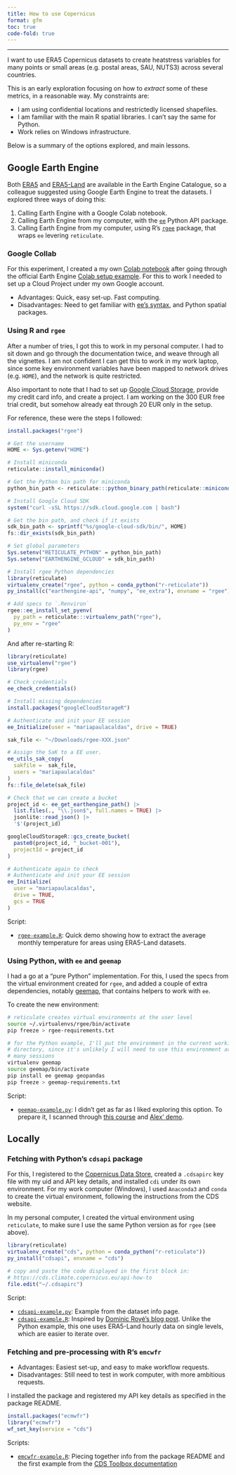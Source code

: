 ```yaml
---
title: How to use Copernicus
format: gfm
toc: true
code-fold: true
---
```


---

I want to use ERA5 Copernicus datasets to create heatstress variables for many 
points or small areas (e.g. postal areas, SAU, NUTS3) across several countries.

This is an early exploration focusing on how to _extract_ some of these metrics,
in a reasonable way. My constraints are:

- I am using confidential locations and restrictedly licensed shapefiles.
- I am familiar with the main R spatial libraries. I can't say the same for Python.
- Work relies on Windows infrastructure.

Below is a summary of the options explored, and main lessons.

## Google Earth Engine

Both [ERA5] and [ERA5-Land] are available in the Earth Engine Catalogue, so a 
colleague suggested using Google Earth Engine to treat the datasets. I explored
three ways of doing this: 

1. Calling Earth Engine with a Google Colab notebook.
1. Calling Earth Engine from my computer, with the [`ee`][ee-install] Python 
   API package.
1. Calling Earth Engine from my computer, using R's [`rgee`][rgee-readme] 
   package, that wraps `ee` levering `reticulate`.

### Google Collab

For this experiment, I created a my own [Colab notebook][my-colab] after going 
through the official Earth Engine [Colab setup example][their-colab]. For this 
to work I needed to set up a Cloud Project under my own Google account.

- Advantages: Quick, easy set-up. Fast computing.
- Disadvantages: Need to get familiar with [ee's syntax][ee-docs], and Python
  spatial packages.

### Using R and `rgee`

After a number of tries, I got this to work in my personal computer. I had to 
sit down and go through the documentation twice, and weave through all the 
vignettes. I am not confident I can get this to work in my work laptop, since 
some key environment variables have been mapped to network drives (e.g. `HOME`), 
and the network is quite restricted. 

Also important to note that I had to set up [Google Cloud Storage][cloud-storage], 
provide my credit card info, and create a project. I am working on the 300 EUR
free trial credit, but somehow already eat through 20 EUR only in the setup.

For reference, these were the steps I followed:

```r
install.packages("rgee")

# Get the username
HOME <- Sys.getenv("HOME")

# Install miniconda
reticulate::install_miniconda()

# Get the Python bin path for miniconda
python_bin_path <- reticulate:::python_binary_path(reticulate::miniconda_path())

# Install Google Cloud SDK
system("curl -sSL https://sdk.cloud.google.com | bash")

# Get the bin path, and check if it exists
sdk_bin_path <- sprintf("%s/google-cloud-sdk/bin/", HOME)
fs::dir_exists(sdk_bin_path)

# Set global parameters
Sys.setenv("RETICULATE_PYTHON" = python_bin_path)
Sys.setenv("EARTHENGINE_GCLOUD" = sdk_bin_path)

# Install rgee Python dependencies
library(reticulate)
virtualenv_create("rgee", python = conda_python("r-reticulate"))
py_install(c("earthengine-api", "numpy", "ee_extra"), envname = "rgee")

# Add specs to `.Renviron`
rgee::ee_install_set_pyenv(
  py_path = reticulate:::virtualenv_path("rgee"),
  py_env = "rgee"
)
```

And  after re-starting R:

```r
library(reticulate)
use_virtualenv("rgee")
library(rgee)

# Check credentials
ee_check_credentials()

# Install missing dependencies
install.packages("googleCloudStorageR")

# Authenticate and init your EE session
ee_Initialize(user = "mariapaulacaldas", drive = TRUE)

sak_file <- "~/Downloads/rgee-XXX.json"

# Assign the SaK to a EE user.
ee_utils_sak_copy(
  sakfile =  sak_file,
  users = "mariapaulacaldas"
)
fs::file_delete(sak_file)

# Check that we can create a bucket
project_id <- ee_get_earthengine_path() |> 
  list.files(., "\\.json$", full.names = TRUE) |> 
  jsonlite::read_json() |> 
  '$'(project_id)

googleCloudStorageR::gcs_create_bucket(
  paste0(project_id, "_bucket-001"), 
  projectId = project_id
)

# Authenticate again to check
# Authenticate and init your EE session
ee_Initialize(
  user = "mariapaulacaldas",
  drive = TRUE, 
  gcs = TRUE
)
```

Script: 

- [`rgee-example.R`][rgee-example]: Quick demo showing how to extract the 
  average monthly temperature for areas using ERA5-Land datasets.

### Using Python, with `ee` and `geemap`

I had a go at a "pure Python" implementation. For this, I used the specs from 
the virtual environment created for `rgee`, and added a couple of extra 
dependencies, notably [geemap](https://geemap.org), that contains helpers to 
work with `ee`.

To create the new environment:

```bash
# reticulate creates virtual environments at the user level
source ~/.virtualenvs/rgee/bin/activate
pip freeze > rgee-requirements.txt

# for the Python example, I'll put the environment in the current working 
# directory, since it's unlikely I will need to use this environment across 
# many sessions
virtualenv geemap
source geemap/bin/activate
pip install ee geemap geopandas
pip freeze > geemap-requirements.txt
```

Script:

- [`geemap-example.py`][geemap-example]: I didn't get as far as I liked 
  exploring this option. To prepare it, I scanned through 
  [this course][eewpython] and [Alex' demo][alex-uhi-demo].


## Locally

### Fetching with Python's `cdsapi` package

For this, I registered to the [Copernicus Data Store][cds-register], created 
a `.cdsapirc` key file with my uid and API key details, and installed `cdi` 
under its own environment. For my work computer (Windows), I used `Anaconda3` 
and `conda` to create the virtual environment, following the instructions from 
the CDS website.

In my personal computer, I created the virtual environment using `reticulate`, 
to make sure I use the same Python version as for `rgee` (see above).

```r
library(reticulate)
virtualenv_create("cds", python = conda_python("r-reticulate"))
py_install("cdsapi", envname = "cds")

# copy and paste the code displayed in the first block in:
# https://cds.climate.copernicus.eu/api-how-to
file.edit("~/.cdsapirc")
```

Script:

- [`cdsapi-example.py`](cdsapi-example.py): Example from the dataset info page.
- [`cdsapi-example.R`](cdsapi-example.R): Inspired by 
  [Dominic Royé's blog post][cdsapi-reticulate]. Unlike the Python example, 
  this one uses ERA5-Land hourly data on single levels, which are easier to 
  iterate over.
  
### Fetching and pre-processing with R's `emcwfr`

- Advantages: Easiest set-up, and easy to make workflow requests.
- Disadvantages: Still need to test in work computer, with more ambitious 
  requests.

I installed the package and registered my API key details as specified in the 
package README.

```r
install.packages("ecmwfr")
library("ecmwfr")
wf_set_key(service = "cds")
```

Scripts:

- [`emcwfr-example.R`](emcwfr-example.R): Piecing together info from the package
  README and the first example from the 
  [CDS Toolbox documentation][cds-toolbox-docs]


[alex-uhi-demo]: https://gitlab.algobank.oecd.org/Alexandre.BANQUET/oecd-earth-engine-training/-/blob/main/Urban%20Heat%20Island%20Intensity.ipynb?ref_type=heads
[cdsapi-example]: https://cds.climate.copernicus.eu/cdsapp#!/dataset/reanalysis-era5-land?tab=form
[cdsapi-reticulate]: https://dominicroye.github.io/en/2018/access-to-climate-reanalysis-data-from-r/
[cds-register]: https://cds.climate.copernicus.eu/user/register
[cds-toolbox-docs]: https://cds.climate.copernicus.eu/toolbox/doc/index.html
[eewpython]: https://github.com/csaybar/EEwPython
[emcwfr]: https://github.com/bluegreen-labs/ecmwfr#workflow-requests
[ERA5]: https://developers.google.com/earth-engine/datasets/tags/era5-land
[ERA5-Land]: https://developers.google.com/earth-engine/datasets/tags/era5-land
[geemap-example]: geemap-example.py
[ee-install]: https://developers.google.com/earth-engine/guides/python_install
[rgee-readme]: https://r-spatial.github.io/rgee/
[rgee-example]: rgee-exemple.R
[my-colab]: https://colab.research.google.com/drive/1n6cFYQDVKxIGmUtNRwbpmRZ97rYxqAsK
[their-colab]: https://colab.research.google.com/github/google/earthengine-community/blob/master/guides/linked/ee-api-colab-setup.ipynb
[ee-docs]: https://developers.google.com/earth-engine/apidocs/ee-image
[cloud-storage]: https://r-spatial.github.io/rgee/articles/rgee05.html
